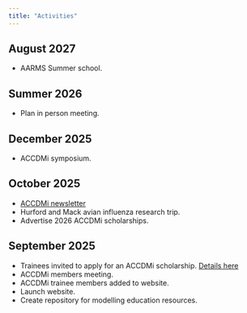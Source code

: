 ```yaml
---
title: "Activities"
---
```

## August 2027
- AARMS Summer school.

## Summer 2026
- Plan in person meeting.

## December 2025
-  ACCDMi symposium.  

## October 2025
- [ACCDMi newsletter](https://ahurford.github.io/accdmi-website/oct-2025-newsletter.html)
-  Hurford and Mack avian influenza research trip.
-  Advertise 2026 ACCDMi scholarships. 

## September 2025  
-  Trainees invited to apply for an ACCDMi scholarship. [Details here](https://ahurford.github.io/accdmi-website/scholarship.html)
-  ACCDMi members meeting.  
-  ACCDMi trainee members added to website.
-  Launch website.
-  Create repository for modelling education resources.  